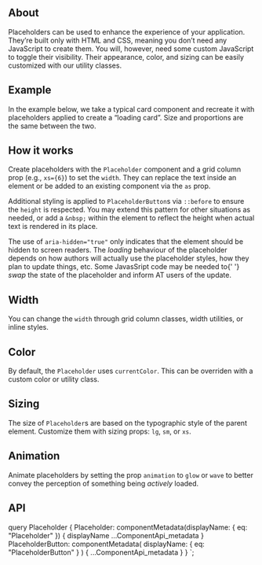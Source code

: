


<PageHeader
  title="Placeholders"
  subTitle="Use loading placeholders for your components or pages to indicate something may still be loading."
/>

## About

Placeholders can be used to enhance the experience of your application. They’re
built only with HTML and CSS, meaning you don’t need any JavaScript to create them.
You will, however, need some custom JavaScript to toggle their visibility. Their
appearance, color, and sizing can be easily customized with our utility classes.

## Example

In the example below, we take a typical card component and recreate it with placeholders
applied to create a “loading card”. Size and proportions are the same between the two.

<ReactPlayground codeText={PlaceholderCard} />

## How it works

Create placeholders with the `Placeholder` component and a grid column prop (e.g., `xs={6}`)
to set the `width`. They can replace the text inside an element or be added to an existing
component via the `as` prop.

Additional styling is applied to `PlaceholderButton`s via `::before` to ensure the `height`
is respected. You may extend this pattern for other situations as needed, or add a `&nbsp;`
within the element to reflect the height when actual text is rendered in its place.

<ReactPlayground codeText={PlaceholderExample} />

<Callout>
  The use of <code>aria-hidden="true"</code> only indicates that the element
  should be hidden to screen readers. The <i>loading</i> behaviour of the
  placeholder depends on how authors will actually use the placeholder styles,
  how they plan to update things, etc. Some JavasSript code may be needed to{' '}
  <i>swap</i> the state of the placeholder and inform AT users of the update.
</Callout>

## Width

You can change the `width` through grid column classes, width utilities, or inline styles.

<ReactPlayground codeText={PlaceholderWidth} />

## Color

By default, the `Placeholder` uses `currentColor`. This can be overriden with a custom color
or utility class.

<ReactPlayground codeText={PlaceholderColor} />

## Sizing

The size of `Placeholder`s are based on the typographic style of the parent element.
Customize them with sizing props: `lg`, `sm`, or `xs`.

<ReactPlayground codeText={PlaceholderSize} />

## Animation

Animate placeholders by setting the prop `animation` to `glow` or `wave` to better
convey the perception of something being _actively_ loaded.

<ReactPlayground codeText={PlaceholderAnimation} />

## API

<ComponentApi metadata={props.data.Placeholder} />
<ComponentApi
  metadata={props.data.PlaceholderButton}
  exportedBy={props.data.Placeholder}
/>

  query Placeholder {
    Placeholder: componentMetadata(displayName: { eq: "Placeholder" }) {
      displayName
      ...ComponentApi_metadata
    }
    PlaceholderButton: componentMetadata(
      displayName: { eq: "PlaceholderButton" }
    ) {
      ...ComponentApi_metadata
    }
  }
`;
